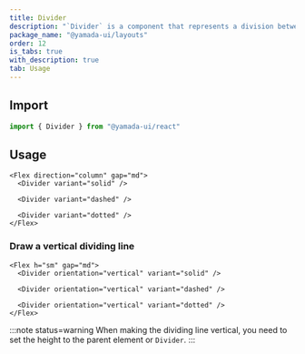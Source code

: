 ```yaml
---
title: Divider
description: "`Divider` is a component that represents a division between elements."
package_name: "@yamada-ui/layouts"
order: 12
is_tabs: true
with_description: true
tab: Usage
---
```


## Import

```ts
import { Divider } from "@yamada-ui/react"
```

## Usage

```tsx
<Flex direction="column" gap="md">
  <Divider variant="solid" />

  <Divider variant="dashed" />

  <Divider variant="dotted" />
</Flex>
```

### Draw a vertical dividing line

```tsx
<Flex h="sm" gap="md">
  <Divider orientation="vertical" variant="solid" />

  <Divider orientation="vertical" variant="dashed" />

  <Divider orientation="vertical" variant="dotted" />
</Flex>
```

:::note status=warning
When making the dividing line vertical, you need to set the height to the parent element or `Divider`.
:::

